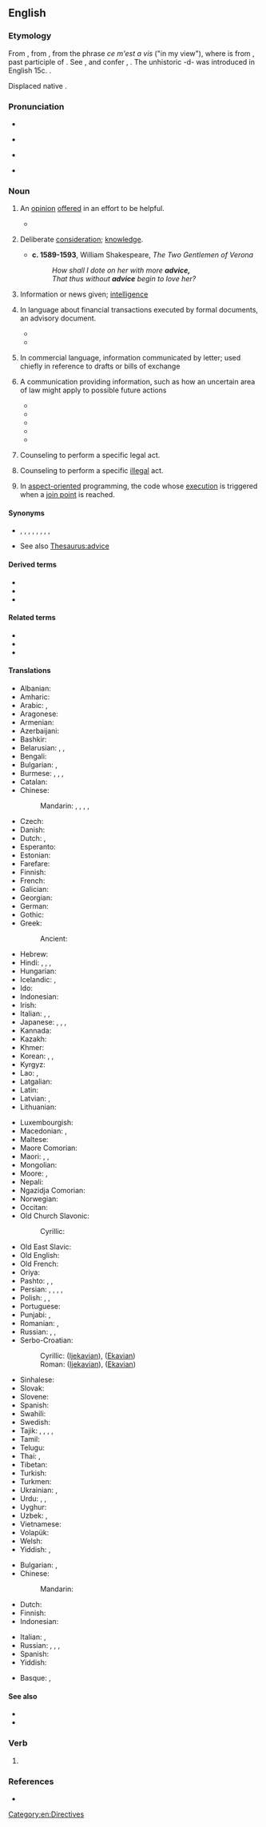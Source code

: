 ==English==
{{wikipedia}}

===Etymology===
From {{inh|en|enm|avys}}, from {{der|en|fro|avis}}, from the phrase ''ce m'est a vis'' ("in my view"), where {{m|fro|vis}} is from {{der|en|la|visus}}, past participle of {{m|la|videre||to see}}. See {{m|en|vision}}, and confer {{m|en|avise}}, {{m|en|advise}}. The unhistoric -d- was introduced in English 15c. {{doublet|en|aviso}}.

Displaced native {{noncog|ang|rǣd}}.

===Pronunciation===
* {{audio|en|en-us-advice.ogg|Audio (US)}}
* {{a|RP}} {{IPA|en|/ədˈvaɪs/}}
* {{a|US}} {{IPA|en|/ædˈvaɪs/}}
* {{rhymes|en|aɪs}}

===Noun===
{{en-noun|~}}

# {{lb|en|uncountable}} An [[opinion]] [[offer]]ed in an effort to be helpful.
#: {{ux|en|She was offered various piece of '''advice''' on what to do with her new-found wealth.}}
#* {{quote-book|en|year=1732|author=Benjamin Franklin|title=Poor Richard's Almanack|passage=''We may give '''advice''', but we can not give conduct.''}}
# {{lb|en|uncountable|obsolete}} Deliberate [[consideration]]; [[knowledge]].
#* '''c. 1589-1593''', William Shakespeare, ''The Two Gentlemen of Verona''
#*: ''How shall I dote on her with more '''advice,'''<br> That thus without '''advice''' begin to love her?''
# {{lb|en|archaic|commonly in plural}} Information or news given; [[intelligence]]
#: {{ux|en|late '''advices''' from France}}
# {{lb|en|countable}} In language about financial transactions executed by formal documents, an advisory  document.
#: {{ux|en|An '''advice''' of an incoming settlement payment order may be given to an off-line receiving bank.}}
#* {{quote-book|en|year=1990|author=United States Office of the Federal Register|title=The Code of Federal Regulations of the United States of America|passage=''(g) A Reserve Bank will issue to each depositor following any transaction affecting book-entry securities maintained for such depositor under this part a confirmation thereof in the form of an '''advice''' (serially numbered or otherwise) which shall describe the amount and maturity date thereof, and include pertinent transaction data.''}}
#* {{quote-book|en|year=1992|author=Benjamin Geva|title=The Law of Electronic Funds Transfers - Issue 3|passage=''However, an '''advice''' of an incoming settlement payment order will be given to an off-line receiving bank only when the receiving bank has notified the Reserve Bank in writing''}}
# {{lb|en|uncountable}} In commercial language, information communicated by letter; used chiefly in reference to drafts or bills of exchange
#: {{ux|en|a letter of '''advice'''}}
#: {{rfquotek|en|McElrath}}
# {{lb|en|countable|legal}} A communication providing information, such as how an uncertain area of law might apply to possible future actions
#: {{ux|en|''An '''advice''' issued by a Monitoring Committee could be applicable in a Dutch court''}}
#* {{quote-book|en|year=1992|author=Robert M. MacLean|title=European Community Law Textbook|passage=''Any measure that is not a formal (binding) act within the meaning of article 189 EEC, such as for example an '''advice''', is clearly outside the scope of the action.''}}
#* {{quote-book|en|year=1999|author=J. Vervaele|title=Compliance and Enforcement of European Community Law|passage=''the question arises, whether an '''advice''' issued by a Monitoring Committee would actually be applicable in a Dutch court''}}
#* {{quote-book|en|year=1979|title=Pennsylvania Bulletin - Volume 9 - Page 4072|passage=''the Executive Director will determine which requests will be referred to chief counsel for preparation of an '''advice''' and which requests will be submitted directly to the Commission for an opinion.''}}
#* {{quote-book|en|year=1996|author=Valerie Beardsmore|title=Opinion Writing & Drafting In Tort|passage=''The central purpose of this chapter is, however, to explain how to write an '''advice''' or an opinion.''}}
#* {{quote-book|en|year=1993|title=Chrostwaite's Pennsylvania Municipal Law Reporter |passage=''Documents and submissions to the Commission relating to a request for an opinion or an appeal of an '''advice''' shall be made at least 7 days prior to the meeting of the Commission during which the appeal or opinion will be reviewed ''}}
# {{lb|en|uncountable|legal}} Counseling to perform a specific legal act.
# {{lb|en|uncountable|legal}} Counseling to perform a specific [[illegal]] act.
#: {{rfquotek|en|Wharton}}
# {{lb|en|countable|programming}} In [[aspect-oriented]] programming, the code whose [[execution]] is triggered when a [[join point]] is reached.

====Synonyms====
{{checksense|en}}
* {{l|en|counsel}}, {{l|en|suggestion}}, {{l|en|recommendation}}, {{l|en|rede}}, {{l|en|admonition}}, {{l|en|exhortation}}, {{l|en|information}}, {{l|en|tip}}, {{l|en|notice}}
* See also [[Thesaurus:advice]]

====Derived terms====
* {{l|en|advice boat}}
* {{l|en|adviceful}}
* {{l|en|avizefull}}

====Related terms====
* {{l|en|advise}}
* {{l|en|adviso}}
* {{l|en|aviso}}

====Translations====
{{trans-top|opinion recommended or offered, as worthy to be followed; counsel}}
* Albanian: {{t+|sq|këshillë|f}}
* Amharic: {{t|am|ምክር}}
* Arabic: {{t|ar|نَصِيحَة|f}}, {{t|ar|مَشُورَة|f}}
* Aragonese: {{t|an|consello|m}}
* Armenian: {{t+|hy|խորհուրդ}}
* Azerbaijani: {{t+|az|məsləhət}}
* Bashkir: {{t|ba|кәңәш|sc=Cyrl}}
* Belarusian: {{t|be|пара́да|f}}, {{t|be|саве́т|m}}, {{t|be|ра́да|f}}
* Bengali: {{t|bn|পরামর্শ}}
* Bulgarian: {{t+|bg|съве́т|m}}, {{t+|bg|препоръ́ка|f}}
* Burmese: {{t+|my|အကြံပေးချက်}}, {{t+|my|အကြံ}}, {{t+|my|ဩဝါဒ}}, {{t+|my|ပြောစကား}}
* Catalan: {{t+|ca|consell|m}}
* Chinese:
*: Mandarin: {{t+|cmn|勸告}}, {{t+|cmn|劝告|tr=quàngào}}, {{t+|cmn|忠告|tr=zhōnggào}}, {{t+|cmn|建議}}, {{t+|cmn|建议|tr=jiànyì}}
* Czech: {{t+|cs|rada|f}}
* Danish: {{t|da|råd|n}}
* Dutch: {{t+|nl|raad|m}}, {{t+|nl|advies|n}}
* Esperanto: {{t|eo|konsilo}}
* Estonian: {{t|et|nõu}}
* Farefare: {{t|gur|sɩka}}
* Finnish: {{t+|fi|neuvo}}
* French: {{t+|fr|conseil|m}}
* Galician: {{t|gl|consello|m}}
* Georgian: {{t|ka|რჩევა}}
* German: {{t+|de|Rat|m}}
* Gothic: {{t|got|𐍂𐌰𐌲𐌹𐌽|n}}
* Greek: {{t+|el|συμβουλή|f}}
*: Ancient: {{t|grc|συμβουλή|f}}
* Hebrew: {{t+|he|עֵצָה|f|tr=eitsá}}
* Hindi: {{t+|hi|सलाह|f}}, {{t+|hi|परामर्श|m}}, {{t+|hi|सलाह|f}}, {{t+|hi|नसीहत|f}}
* Hungarian: {{t+|hu|tanács}}
* Icelandic: {{t+|is|ráð|n}}, {{t|is|ábending|f}}
* Ido: {{t+|io|konsilo}}
* Indonesian: {{t+|id|advis}}
* Irish: {{t|ga|airle|f}}
* Italian: {{t+|it|consiglio|m}}, {{t+|it|parere|m}}, {{t+|it|suggerimento|m}}
* Japanese: {{t+|ja|助言|tr=じょげん, jogen}}, {{t+|ja|注意|tr=ちゅうい, chūi}}, {{t+|ja|忠告|tr=ちゅうこく, chūkoku}}, {{t+|ja|アドバイス|tr=adobaisu}}
* Kannada: {{t-needed|kn}}
* Kazakh: {{t+|kk|кеңес}}
* Khmer: {{t+|km|ដំបូន្មាន}}
* Korean: {{t+|ko|조언}}, {{t+|ko|충고}}, {{t+|ko|권고}}
* Kyrgyz: {{t+|ky|кеңеш}}
* Lao: {{t|lo|ຄຳແນະນຳ}}, {{t|lo|ປະກອນ}}
* Latgalian: {{t|ltg|padūms}}
* Latin: {{t|la|cōnsilium|n}}
* Latvian: {{t|lv|padoms|m}}, {{t|lv|padoms}}
* Lithuanian: {{t|lt|patarimas|m}}
{{trans-mid}}
* Luxembourgish: {{t+|lb|Rot|m}}
* Macedonian: {{t|mk|совет|m}}, {{t|mk|препорака|f}}
* Maltese: {{t|mt|parir|m}}
* Maore Comorian: {{t|swb|fikira}}
* Maori: {{t|mi|whakamāherehere}}, {{t|mi|kupu āwhina}}, {{t|mi|kupu tohutohu}}
* Mongolian: {{t+|mn|зөвлөгөө}}
* Moore: {{t|mos|saglgo}}, {{t|mos|saoglgo}}
* Nepali: {{t|ne|सल्लाह​}}
* Ngazidja Comorian: {{t|zdj|waswia}}
* Norwegian: {{t+|no|råd|n}}
* Occitan: {{t+|oc|conselh|m}}
* Old Church Slavonic:
*: Cyrillic: {{t|cu|съвѣтъ|m}}
* Old East Slavic: {{t|orv|съвѣтъ|m}}
* Old English: {{t|ang|rǣd|m}}
* Old French: {{t|fro|cunseill}}
* Oriya: {{t|or|ଉପଦେଶ}}
* Pashto: {{t|ps|مصلحت|m|tr=maslehát}}, {{t+|ps|نصيحت|m|tr=nasihát}}, {{t|ps|پند|m|tr=pand}}
* Persian: {{t+|fa|پند|tr=pand}}, {{t+|fa|اندرز|tr=andarz|}}, {{t+|fa|نصیحت|tr=nasihat}}, {{t+|fa|توصیه|tr=tousiye}}, {{t+|fa|مصلحت|tr=maslehat}}
* Polish: {{t+|pl|rada|f}}, {{t+|pl|porada|f}}, {{t+|pl|wskazówka|f}}
* Portuguese: {{t+|pt|conselho|m}}
* Punjabi: {{t+|pa|ਸਲਾਹ}}, {{t|pa|ਨਸੀਹਤ}}
* Romanian: {{t+|ro|sfat|n}}, {{t+|ro|îndrumare|f}}
* Russian: {{t+|ru|сове́т|m}}, {{t+|ru|рекоменда́ция|f}}, {{t+|ru|наставле́ние|n}}
* Serbo-Croatian:
*: Cyrillic: {{t|sh|са́вјет|m}} ([[Ijekavian]]), {{t|sh|са́вет|m}} ([[Ekavian]])
*: Roman: {{t+|sh|sávjet|m}} ([[Ijekavian]]), {{t+|sh|sávet|m}} ([[Ekavian]])
* Sinhalese: {{t+|si|අවවාදය}}
* Slovak: {{t|sk|rada|f}}
* Slovene: {{t+|sl|nasvet|m}}
* Spanish: {{t+|es|consejo|m}}
* Swahili: {{t+|sw|ushauri}}
* Swedish: {{t+|sv|råd|n}}
* Tajik: {{t+|tg|маслиҳат}}, {{t|tg|насиҳат}}, {{t+|tg|панд}}, {{t|tg|машварат}}, {{t|tg|тавсия}}
* Tamil: {{t+|ta|அறிவுரை}}
* Telugu: {{t+|te|సలహా}}
* Thai: {{t|th|คำแนะนำ}}, {{t|th|อาเทศ}}
* Tibetan: {{t-needed|bo}}
* Turkish: {{t+|tr|tavsiye}} {{t+|tr|öneri}} {{t+|tr|öğüt}}
* Turkmen: {{t|tk|maslahat}}
* Ukrainian: {{t+|uk|ра́да|f}}, {{t+|uk|пора́да|f}}
* Urdu: {{t|ur|ہدایت|f|tr=hidāyat}}, {{t|ur|صلاح|f|tr=salāh}}, {{t|ur|نصیحت|f|tr=nasīhat}}
* Uyghur: {{t|ug|مەسلىھەت}}
* Uzbek: {{t+|uz|maslahat}}, {{t+|uz|kengash}}
* Vietnamese: {{t|vi|lời khuyên}}
* Volapük: {{t+|vo|konsäl}}
* Welsh: {{t+|cy|cyngor|m}}
* Yiddish: {{t|yi|עצה|f|tr=eytse}}, {{t|yi|ייצע|f}}
{{trans-bottom}}

{{trans-top|information or notice given}}
* Bulgarian: {{t+|bg|изве́стие|n}}, {{t+|bg|съобще́ние|n}}
* Chinese:
*: Mandarin: {{t-needed|cmn}}
* Dutch: {{t+|nl|aankondiging|f}}
* Finnish: {{t+|fi|tieto}}
* Indonesian: {{t+|id|advis}}
{{trans-mid}}
* Italian: {{t+|it|avviso|m}}, {{t+|it|avvertimento|m}}
* Russian: {{t+|ru|сообще́ние|n}}, {{t+|ru|изве́стие|n}}, {{t+|ru|извеще́ние|n}}, {{t+|ru|уведомле́ние|n}}
* Spanish: {{t+|es|aviso|m}}
* Yiddish: {{t|yi|אַװיז|m}}
{{trans-bottom}}

{{checktrans-top}}
* Basque: {{t-check|eu|aholku}}, {{t-check|eu|jakinarazpen}}
{{trans-mid}}
{{trans-bottom}}

====See also====
* {{l|en|advice boat}}
* {{l|en|take advice}}

===Verb===
{{head|en|misspelling}}

# {{misspelling of|en|advise}}

===References===
* {{R:Webster 1913}}

[[Category:en:Directives]]